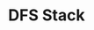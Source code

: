 ---
id: "alg_tf_006"
title: "DFS Stack"
statement: "Depth-First Search can be implemented using a stack."
questionType: "TRUE_FALSE"
difficulty: "MEDIUM"
category: "Algorithms"
explanation: ""
correctAnswer: true
---